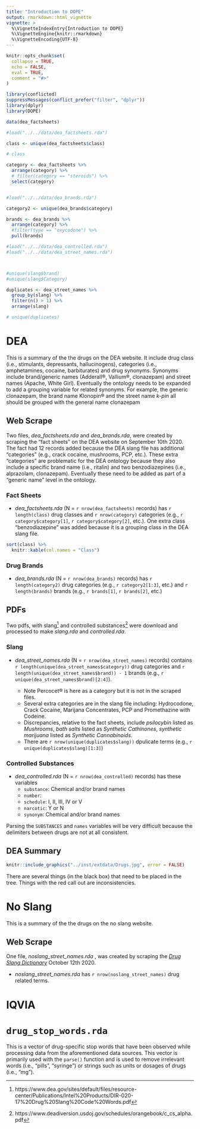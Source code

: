 ```yaml
---
title: "Introduction to DOPE"
output: rmarkdown::html_vignette
vignette: >
  %\VignetteIndexEntry{Introduction to DOPE}
  %\VignetteEngine{knitr::rmarkdown}
  %\VignetteEncoding{UTF-8}
---
```


```r
knitr::opts_chunk$set(
  collapse = TRUE,
  echo = FALSE,
  eval = TRUE,
  comment = "#>"
)
```

```r
library(conflicted)
suppressMessages(conflict_prefer("filter", "dplyr"))
library(dplyr)
library(DOPE)
```


```r
data(dea_factsheets)

#load("../../data/dea_factsheets.rda")

class <- unique(dea_factsheets$class)

# class

category <- dea_factsheets %>%
  arrange(category) %>%
  # filter(category == "steroids") %>%
  select(category)


#load("../../data/dea_brands.rda")

category2 <- unique(dea_brands$category)

brands <- dea_brands %>%
  arrange(category) %>%
  #filter(type == "oxycodone") %>%
  pull(brands)

#load("../../data/dea_controlled.rda")
#load("../../data/dea_street_names.rda")



#unique(slang$brand)
#unique(slang$Category)

duplicates <- dea_street_names %>%
  group_by(slang) %>%
  filter(n() > 1) %>%
  arrange(slang)

# unique(duplicates)
```


# DEA

This is a summary of the the drugs on the DEA website.  It include drug class (i.e., stimulants, depressants, hallucinogens), categories (i.e.,  amphetamines, cocaine, barbiturates) and drug synonyms. Synonyms include brand/generic names (Adderall®, Vallium®, clonazepam) and street names (Apache, White Girl).  Eventually the ontology needs to be expanded to add a grouping variable for related synonyms.  For example, the generic clonazepam, the brand name Klonopin® and the street name *k-pin* all should be grouped with the general name clonazepam

## Web Scrape
Two files, *dea_factsheets.rda* and *dea_brands.rda*, were created by scraping the "fact sheets" on the DEA website on September 10th 2020. The fact had 12 records added because the DEA slang file has additional "categories" (e.g., crack cocaine, mushrooms, PCP, etc.).  These extra "categories" are problematic for the DEA ontology because they also include a specific brand name (i.e., ritalin) and two benzodiazepines (i.e., alprazolam, clonazepam).  Eventually these need to be added as part of a "generic name" level in the ontology.

### Fact Sheets

+ *dea_factsheets.rda* (N = `r nrow(dea_factsheets)` records) has `r length(class)` drug classes and `r nrow(category)` categories (e.g., `r category$category[1]`, `r category$category[2]`, etc.).  One extra class "benzodiazepine" was added because it is a grouping class in the DEA slang file.

```r
sort(class) %>%
  knitr::kable(col.names = "Class")
```

### Drug Brands

+ *dea_brands.rda* (N = `r nrow(dea_brands)` records) has `r length(category2)` drug categories (e.g., `r category2[1:3]`, etc.) and `r length(brands)`  brands (e.g., `r brands[1]`, `r brands[2]`, etc.)

## PDFs

Two pdfs, with slang^[https://www.dea.gov/sites/default/files/resource-center/Publications/Intel%20Products/DIR-020-17%20Drug%20Slang%20Code%20Words.pdf] and controlled substances^[https://www.deadiversion.usdoj.gov/schedules/orangebook/c_cs_alpha.pdf] were download and processed to make  *slang.rda* and *controlled.rda*.

### Slang

+ *dea_street_names.rda* (N = `r nrow(dea_street_names)` records) contains `r length(unique(dea_street_names$category))` drug categories and `r length(unique(dea_street_names$brand)) - 1` brands (e.g., `r unique(dea_street_names$brand)[2:4]`).


    + Note Percocet® is here as a category but it is not in the scraped files.
    + Several extra categories are in the slang file including: Hydrocodone, Crack Cocaine, Marijana Concentrates, PCP and Promethazine with Codeine.
    + Discrepancies, relative to the fact sheets, include *psilocybin* listed as *Mushrooms*, *bath salts* listed as *Synthetic Cathinones*, *synthetic marijuana* listed as *Synthetic Cannabinoids*.
    + There are `r nrow(unique(duplicates$slang))` dpulicate terms (e.g., `r unique(duplicates$slang)[1:3]`)

### Controlled Substances

+ *dea_controlled.rda* (N = `r nrow(dea_controlled)` records) has these variables
    + `substance`: Chemical and/or brand names
    + `number`:
    + `schedule`: I, II, III, IV or V
    + `narcotic`: Y or N
    + `synonym`: Chemical and/or brand names

Parsing the `SUBSTANCES` and `names` variables will be very difficult because the delimiters between drugs are not at all consistent.

## DEA Summary

```r
knitr::include_graphics("../inst/extdata/Drugs.jpg", error = FALSE)
```

There are several things (in the black box) that need to be placed in the tree.  Things with the red call out are inconsistencies.

# No Slang

This is a summary of the the drugs on the no slang website.

## Web Scrape
One file, *noslang_street_names.rda* , was created by scraping the [*Drug Slang Dictionary*](https://www.noslang.com/drugs/dictionary) October 12th 2020.

+ *noslang_street_names.rda* has `r nrow(noslang_street_names)` drug related terms.

# IQVIA

# `drug_stop_words.rda`

This is a vector of drug-specific stop words that have been observed while processing data from the aforementioned data sources. This vector is primarily used with the `parse()` function and is used to remove irrelevant words (i.e., "pills", "syringe") or strings such as units or dosages of drugs (i.e., "mg").

